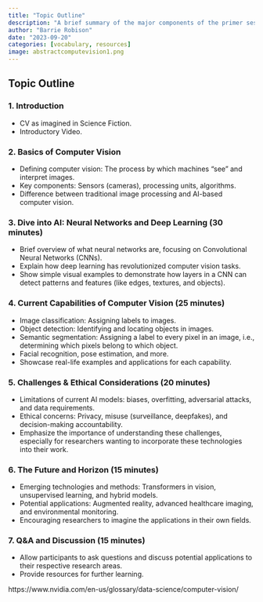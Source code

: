 ```yaml
---
title: "Topic Outline"
description: "A brief summary of the major components of the primer session."
author: "Barrie Robison"
date: "2023-09-20"
categories: [vocabulary, resources]
image: abstractcomputevision1.png
---
```


## Topic Outline


### 1. Introduction 
- CV as imagined in Science Fiction.
- Introductory Video.

### 2. Basics of Computer Vision 
- Defining computer vision: The process by which machines "see" and interpret images.
- Key components: Sensors (cameras), processing units, algorithms.
- Difference between traditional image processing and AI-based computer vision.

### 3. Dive into AI: Neural Networks and Deep Learning (30 minutes)
- Brief overview of what neural networks are, focusing on Convolutional Neural Networks (CNNs).
- Explain how deep learning has revolutionized computer vision tasks.
- Show simple visual examples to demonstrate how layers in a CNN can detect patterns and features (like edges, textures, and objects).

### 4. Current Capabilities of Computer Vision (25 minutes)
- Image classification: Assigning labels to images.
- Object detection: Identifying and locating objects in images.
- Semantic segmentation: Assigning a label to every pixel in an image, i.e., determining which pixels belong to which object.
- Facial recognition, pose estimation, and more.
- Showcase real-life examples and applications for each capability.

### 5. Challenges & Ethical Considerations (20 minutes)
- Limitations of current AI models: biases, overfitting, adversarial attacks, and data requirements.
- Ethical concerns: Privacy, misuse (surveillance, deepfakes), and decision-making accountability.
- Emphasize the importance of understanding these challenges, especially for researchers wanting to incorporate these technologies into their work.

### 6. The Future and Horizon (15 minutes)
- Emerging technologies and methods: Transformers in vision, unsupervised learning, and hybrid models.
- Potential applications: Augmented reality, advanced healthcare imaging, and environmental monitoring.
- Encouraging researchers to imagine the applications in their own fields.

### 7. Q&A and Discussion (15 minutes)
- Allow participants to ask questions and discuss potential applications to their respective research areas.
- Provide resources for further learning.



https://www.nvidia.com/en-us/glossary/data-science/computer-vision/




